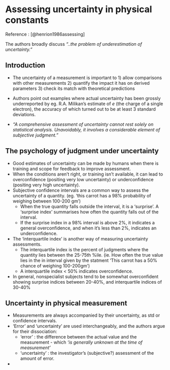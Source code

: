 # Assessing uncertainty in physical constants 

Reference : [@henrion1986assessing]

The authors broadly discuss *"..the problem of underestimation of uncertainty."*

## Introduction 

- The uncertainty of a measurement is important to  1) allow comparisons with other 
measurements 2) quantify the impact it has on derived parameters 3) check its match 
with theoretical predictions 

- Authors point out examples where actual uncertainty has been grossly underreported by 
eg. R.A. Milikan's estimate of $e$ (the charge of a single electron), the accuracy of which turned
out to be at least 3 standard deviations.

- *"A comprehensive assessment of uncertainty cannot rest solely on statistical analysis. Unavoidably, it involves a considerable element of subjective judgment."*

## The psychology of judgment under uncertainty 

- Good estimates of uncertainty can be made by humans when there is training and scope for feedback to improve assessment. 
- When the conditions aren't right, or training isn't available, it can lead to overconfidence (positing very low uncertainty) or underconfidence (positing very high uncertainty). 
- Subjective confidence intervals are a common way to assess the uncertainty of a quantity. (eg. 'this carrot has a 98% probability of weighing between 100-200 gm')
    - When the true quantity falls outside the interval, it is a 'surprise'. A 'surprise index' summarises how often the quantity falls out of the interval. 
    - If the surprise index in a 98% interval is above 2%, it indicates a general overconfidence, and when it's less than 2%, indicates an underconfidence. 
- The  'interquartile  index' is another way of measuring uncertainty assessments. 
    - The interquartile index is the percent of judgments where the quantity lies between the 25-75th %ile.  (ie. How often the true value lies in the in
interval given by the statment 'This carrot has a 50% chance of weighing 100-200gm ')
    -  A interquartile index < 50% indicates overconfidence.
- In general, nonspecialist subjects tend to be somewhat overconfident showing surprise indices between 20-40%, and interquartile indices of 30-40%

## Uncertainty in physical measurement 
- Measurements are always accompanied by their uncertainty, as std or confidence intervals. 
- 'Error' and 'uncertainty' are used interchangeably, and the authors argue for their dissociation:
    - 'error' : the difference between the actual value and the measurement - which *'is generally unknown at the time of measurement'*
    - 'uncertainty' : the investigator's (subjective?) assessment of the amount of error. 
- 
